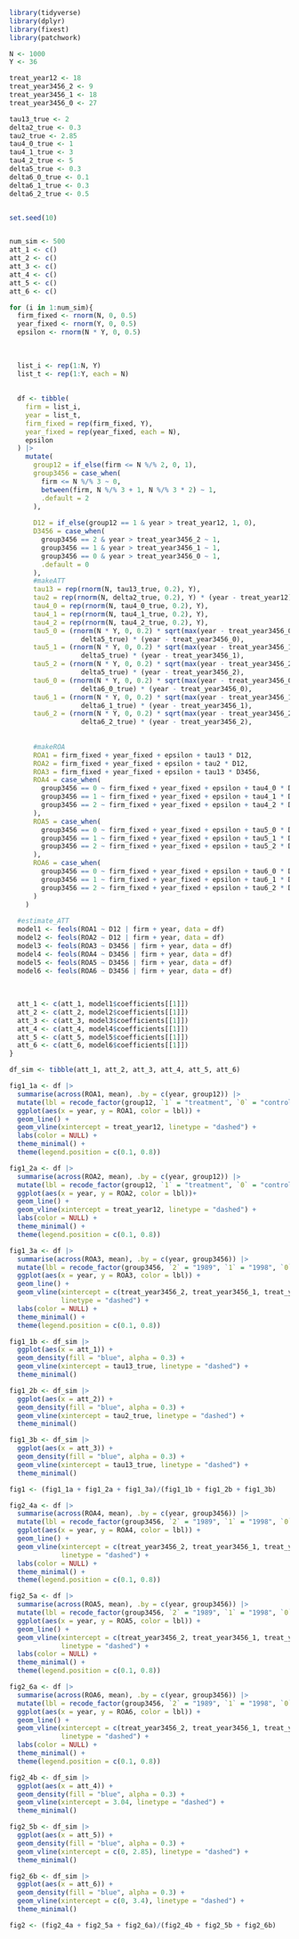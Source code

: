 ```r
library(tidyverse)
library(dplyr)
library(fixest)
library(patchwork)
```

```r
N <- 1000
Y <- 36

treat_year12 <- 18
treat_year3456_2 <- 9
treat_year3456_1 <- 18
treat_year3456_0 <- 27

tau13_true <- 2
delta2_true <- 0.3
tau2_true <- 2.85
tau4_0_true <- 1
tau4_1_true <- 3
tau4_2_true <- 5
delta5_true <- 0.3
delta6_0_true <- 0.1
delta6_1_true <- 0.3
delta6_2_true <- 0.5


set.seed(10)


num_sim <- 500
att_1 <- c()
att_2 <- c()
att_3 <- c()
att_4 <- c()
att_5 <- c()
att_6 <- c()

for (i in 1:num_sim){
  firm_fixed <- rnorm(N, 0, 0.5)
  year_fixed <- rnorm(Y, 0, 0.5)
  epsilon <- rnorm(N * Y, 0, 0.5)
  
  
  
  list_i <- rep(1:N, Y)
  list_t <- rep(1:Y, each = N)
  
  
  df <- tibble(
    firm = list_i,
    year = list_t,
    firm_fixed = rep(firm_fixed, Y),
    year_fixed = rep(year_fixed, each = N),
    epsilon
  ) |> 
    mutate(
      group12 = if_else(firm <= N %/% 2, 0, 1),
      group3456 = case_when(
        firm <= N %/% 3 ~ 0,
        between(firm, N %/% 3 + 1, N %/% 3 * 2) ~ 1,
        .default = 2
      ),
      
      D12 = if_else(group12 == 1 & year > treat_year12, 1, 0),
      D3456 = case_when(
        group3456 == 2 & year > treat_year3456_2 ~ 1,
        group3456 == 1 & year > treat_year3456_1 ~ 1,
        group3456 == 0 & year > treat_year3456_0 ~ 1,
        .default = 0
      ),
      #makeATT
      tau13 = rep(rnorm(N, tau13_true, 0.2), Y),
      tau2 = rep(rnorm(N, delta2_true, 0.2), Y) * (year - treat_year12),
      tau4_0 = rep(rnorm(N, tau4_0_true, 0.2), Y),
      tau4_1 = rep(rnorm(N, tau4_1_true, 0.2), Y),
      tau4_2 = rep(rnorm(N, tau4_2_true, 0.2), Y),
      tau5_0 = (rnorm(N * Y, 0, 0.2) * sqrt(max(year - treat_year3456_0, 0)) + 
                  delta5_true) * (year - treat_year3456_0),
      tau5_1 = (rnorm(N * Y, 0, 0.2) * sqrt(max(year - treat_year3456_1, 0)) + 
                  delta5_true) * (year - treat_year3456_1),
      tau5_2 = (rnorm(N * Y, 0, 0.2) * sqrt(max(year - treat_year3456_2, 0)) + 
                  delta5_true) * (year - treat_year3456_2),
      tau6_0 = (rnorm(N * Y, 0, 0.2) * sqrt(max(year - treat_year3456_0, 0)) + 
                  delta6_0_true) * (year - treat_year3456_0),
      tau6_1 = (rnorm(N * Y, 0, 0.2) * sqrt(max(year - treat_year3456_1, 0)) + 
                  delta6_1_true) * (year - treat_year3456_1),
      tau6_2 = (rnorm(N * Y, 0, 0.2) * sqrt(max(year - treat_year3456_2, 0)) + 
                  delta6_2_true) * (year - treat_year3456_2),
                  
      
      #makeROA
      ROA1 = firm_fixed + year_fixed + epsilon + tau13 * D12,
      ROA2 = firm_fixed + year_fixed + epsilon + tau2 * D12,
      ROA3 = firm_fixed + year_fixed + epsilon + tau13 * D3456,
      ROA4 = case_when(
        group3456 == 0 ~ firm_fixed + year_fixed + epsilon + tau4_0 * D3456,
        group3456 == 1 ~ firm_fixed + year_fixed + epsilon + tau4_1 * D3456,
        group3456 == 2 ~ firm_fixed + year_fixed + epsilon + tau4_2 * D3456
      ),
      ROA5 = case_when(
        group3456 == 0 ~ firm_fixed + year_fixed + epsilon + tau5_0 * D3456,
        group3456 == 1 ~ firm_fixed + year_fixed + epsilon + tau5_1 * D3456,
        group3456 == 2 ~ firm_fixed + year_fixed + epsilon + tau5_2 * D3456
      ),
      ROA6 = case_when(
        group3456 == 0 ~ firm_fixed + year_fixed + epsilon + tau6_0 * D3456,
        group3456 == 1 ~ firm_fixed + year_fixed + epsilon + tau6_1 * D3456,
        group3456 == 2 ~ firm_fixed + year_fixed + epsilon + tau6_2 * D3456
      )
    )
  
  #estimate_ATT
  model1 <- feols(ROA1 ~ D12 | firm + year, data = df)
  model2 <- feols(ROA2 ~ D12 | firm + year, data = df)
  model3 <- feols(ROA3 ~ D3456 | firm + year, data = df)
  model4 <- feols(ROA4 ~ D3456 | firm + year, data = df)
  model5 <- feols(ROA5 ~ D3456 | firm + year, data = df)
  model6 <- feols(ROA6 ~ D3456 | firm + year, data = df)
  
  
  
  att_1 <- c(att_1, model1$coefficients[[1]])
  att_2 <- c(att_2, model2$coefficients[[1]])
  att_3 <- c(att_3, model3$coefficients[[1]])
  att_4 <- c(att_4, model4$coefficients[[1]])
  att_5 <- c(att_5, model5$coefficients[[1]])
  att_6 <- c(att_6, model6$coefficients[[1]])
}
```

```r
df_sim <- tibble(att_1, att_2, att_3, att_4, att_5, att_6)
```

```r
fig1_1a <- df |> 
  summarise(across(ROA1, mean), .by = c(year, group12)) |> 
  mutate(lbl = recode_factor(group12, `1` = "treatment", `0` = "control")) |> 
  ggplot(aes(x = year, y = ROA1, color = lbl)) + 
  geom_line() +
  geom_vline(xintercept = treat_year12, linetype = "dashed") +
  labs(color = NULL) +
  theme_minimal() +
  theme(legend.position = c(0.1, 0.8))

fig1_2a <- df |> 
  summarise(across(ROA2, mean), .by = c(year, group12)) |> 
  mutate(lbl = recode_factor(group12, `1` = "treatment", `0` = "control")) |> 
  ggplot(aes(x = year, y = ROA2, color = lbl))+ 
  geom_line() +
  geom_vline(xintercept = treat_year12, linetype = "dashed") +
  labs(color = NULL) +
  theme_minimal() +
  theme(legend.position = c(0.1, 0.8))

fig1_3a <- df |> 
  summarise(across(ROA3, mean), .by = c(year, group3456)) |> 
  mutate(lbl = recode_factor(group3456, `2` = "1989", `1` = "1998", `0` = "2007")) |>
  ggplot(aes(x = year, y = ROA3, color = lbl)) + 
  geom_line() +
  geom_vline(xintercept = c(treat_year3456_2, treat_year3456_1, treat_year3456_0), 
             linetype = "dashed") +
  labs(color = NULL) +
  theme_minimal() +
  theme(legend.position = c(0.1, 0.8))

fig1_1b <- df_sim |> 
  ggplot(aes(x = att_1)) + 
  geom_density(fill = "blue", alpha = 0.3) +
  geom_vline(xintercept = tau13_true, linetype = "dashed") +
  theme_minimal() 

fig1_2b <- df_sim |>
  ggplot(aes(x = att_2)) +
  geom_density(fill = "blue", alpha = 0.3) +
  geom_vline(xintercept = tau2_true, linetype = "dashed") +
  theme_minimal() 

fig1_3b <- df_sim |>
  ggplot(aes(x = att_3)) +
  geom_density(fill = "blue", alpha = 0.3) +
  geom_vline(xintercept = tau13_true, linetype = "dashed") +
  theme_minimal() 

fig1 <- (fig1_1a + fig1_2a + fig1_3a)/(fig1_1b + fig1_2b + fig1_3b)
```

```r
fig2_4a <- df |> 
  summarise(across(ROA4, mean), .by = c(year, group3456)) |> 
  mutate(lbl = recode_factor(group3456, `2` = "1989", `1` = "1998", `0` = "2007")) |>
  ggplot(aes(x = year, y = ROA4, color = lbl)) + 
  geom_line() +
  geom_vline(xintercept = c(treat_year3456_2, treat_year3456_1, treat_year3456_0), 
             linetype = "dashed") +
  labs(color = NULL) +
  theme_minimal() +
  theme(legend.position = c(0.1, 0.8))

fig2_5a <- df |> 
  summarise(across(ROA5, mean), .by = c(year, group3456)) |> 
  mutate(lbl = recode_factor(group3456, `2` = "1989", `1` = "1998", `0` = "2007")) |>
  ggplot(aes(x = year, y = ROA5, color = lbl)) + 
  geom_line() +
  geom_vline(xintercept = c(treat_year3456_2, treat_year3456_1, treat_year3456_0), 
             linetype = "dashed") +
  labs(color = NULL) +
  theme_minimal() +
  theme(legend.position = c(0.1, 0.8))

fig2_6a <- df |> 
  summarise(across(ROA6, mean), .by = c(year, group3456)) |> 
  mutate(lbl = recode_factor(group3456, `2` = "1989", `1` = "1998", `0` = "2007")) |>
  ggplot(aes(x = year, y = ROA6, color = lbl)) + 
  geom_line() +
  geom_vline(xintercept = c(treat_year3456_2, treat_year3456_1, treat_year3456_0), 
             linetype = "dashed") +
  labs(color = NULL) +
  theme_minimal() +
  theme(legend.position = c(0.1, 0.8))

fig2_4b <- df_sim |>
  ggplot(aes(x = att_4)) +
  geom_density(fill = "blue", alpha = 0.3) +
  geom_vline(xintercept = 3.04, linetype = "dashed") +
  theme_minimal() 

fig2_5b <- df_sim |>
  ggplot(aes(x = att_5)) +
  geom_density(fill = "blue", alpha = 0.3) +
  geom_vline(xintercept = c(0, 2.85), linetype = "dashed") +
  theme_minimal() 

fig2_6b <- df_sim |>
  ggplot(aes(x = att_6)) +
  geom_density(fill = "blue", alpha = 0.3) +
  geom_vline(xintercept = c(0, 3.4), linetype = "dashed") +
  theme_minimal() 

fig2 <- (fig2_4a + fig2_5a + fig2_6a)/(fig2_4b + fig2_5b + fig2_6b)
```

